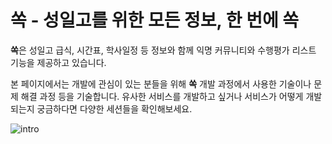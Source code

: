 
# 쏙 - 성일고를 위한 모든 정보, 한 번에 쏙

**쏙**은 성일고 급식, 시간표, 학사일정 등 정보와 함께 익명 커뮤니티와 수행평가 리스트 기능을 제공하고 있습니다.

본 페이지에서는 개발에 관심이 있는 분들을 위해 **쏙** 개발 과정에서 사용한 기술이나 문제 해결 과정 등을 기술합니다.
유사한 서비스를 개발하고 싶거나 서비스가 어떻게 개발되는지 궁금하다면 다양한 세션들을 확인해보세요.

<Bleed>![intro](https://i.imgur.com/5LqdyDL.png)</Bleed>


